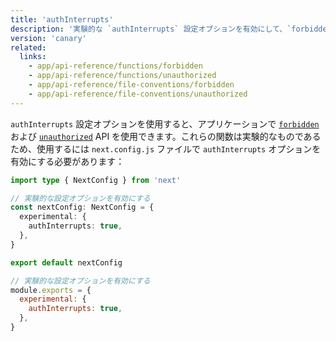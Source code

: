 ```yaml
---
title: 'authInterrupts'
description: '実験的な `authInterrupts` 設定オプションを有効にして、`forbidden` と `unauthorized` を使用する方法を学びます'
version: 'canary'
related:
  links:
    - app/api-reference/functions/forbidden
    - app/api-reference/functions/unauthorized
    - app/api-reference/file-conventions/forbidden
    - app/api-reference/file-conventions/unauthorized
---
```


`authInterrupts` 設定オプションを使用すると、アプリケーションで [`forbidden`](/docs/app/api-reference/functions/forbidden) および [`unauthorized`](/docs/app/api-reference/functions/unauthorized) API を使用できます。これらの関数は実験的なものであるため、使用するには `next.config.js` ファイルで `authInterrupts` オプションを有効にする必要があります：

<Tabs>
<TabItem value="ts" label="TypeScript">

```ts title="next.config.ts" switcher
import type { NextConfig } from 'next'

// 実験的な設定オプションを有効にする
const nextConfig: NextConfig = {
  experimental: {
    authInterrupts: true,
  },
}

export default nextConfig
```

</TabItem>
<TabItem value="js" label="JavaScript">

```js title="next.config.js" switcher
// 実験的な設定オプションを有効にする
module.exports = {
  experimental: {
    authInterrupts: true,
  },
}
```

</TabItem>
</Tabs>
